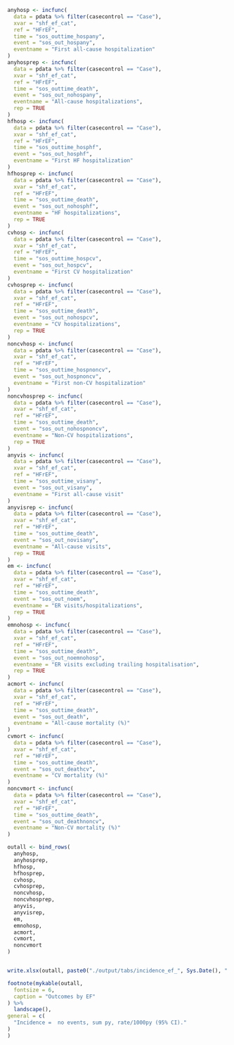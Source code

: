```r

anyhosp <- incfunc(
  data = pdata %>% filter(casecontrol == "Case"),
  xvar = "shf_ef_cat",
  ref = "HFrEF",
  time = "sos_outtime_hospany",
  event = "sos_out_hospany",
  eventname = "First all-cause hospitalization"
)
anyhosprep <- incfunc(
  data = pdata %>% filter(casecontrol == "Case"),
  xvar = "shf_ef_cat",
  ref = "HFrEF",
  time = "sos_outtime_death",
  event = "sos_out_nohospany",
  eventname = "All-cause hospitalizations",
  rep = TRUE
)
hfhosp <- incfunc(
  data = pdata %>% filter(casecontrol == "Case"),
  xvar = "shf_ef_cat",
  ref = "HFrEF",
  time = "sos_outtime_hosphf",
  event = "sos_out_hosphf",
  eventname = "First HF hospitalization"
)
hfhosprep <- incfunc(
  data = pdata %>% filter(casecontrol == "Case"),
  xvar = "shf_ef_cat",
  ref = "HFrEF",
  time = "sos_outtime_death",
  event = "sos_out_nohosphf",
  eventname = "HF hospitalizations",
  rep = TRUE
)
cvhosp <- incfunc(
  data = pdata %>% filter(casecontrol == "Case"),
  xvar = "shf_ef_cat",
  ref = "HFrEF",
  time = "sos_outtime_hospcv",
  event = "sos_out_hospcv",
  eventname = "First CV hospitalization"
)
cvhosprep <- incfunc(
  data = pdata %>% filter(casecontrol == "Case"),
  xvar = "shf_ef_cat",
  ref = "HFrEF",
  time = "sos_outtime_death",
  event = "sos_out_nohospcv",
  eventname = "CV hospitalizations",
  rep = TRUE
)
noncvhosp <- incfunc(
  data = pdata %>% filter(casecontrol == "Case"),
  xvar = "shf_ef_cat",
  ref = "HFrEF",
  time = "sos_outtime_hospnoncv",
  event = "sos_out_hospnoncv",
  eventname = "First non-CV hospitalization"
)
noncvhosprep <- incfunc(
  data = pdata %>% filter(casecontrol == "Case"),
  xvar = "shf_ef_cat",
  ref = "HFrEF",
  time = "sos_outtime_death",
  event = "sos_out_nohospnoncv",
  eventname = "Non-CV hospitalizations",
  rep = TRUE
)
anyvis <- incfunc(
  data = pdata %>% filter(casecontrol == "Case"),
  xvar = "shf_ef_cat",
  ref = "HFrEF",
  time = "sos_outtime_visany",
  event = "sos_out_visany",
  eventname = "First all-cause visit"
)
anyvisrep <- incfunc(
  data = pdata %>% filter(casecontrol == "Case"),
  xvar = "shf_ef_cat",
  ref = "HFrEF",
  time = "sos_outtime_death",
  event = "sos_out_novisany",
  eventname = "All-cause visits",
  rep = TRUE
)
em <- incfunc(
  data = pdata %>% filter(casecontrol == "Case"),
  xvar = "shf_ef_cat",
  ref = "HFrEF",
  time = "sos_outtime_death",
  event = "sos_out_noem",
  eventname = "ER visits/hospitalizations",
  rep = TRUE
)
emnohosp <- incfunc(
  data = pdata %>% filter(casecontrol == "Case"),
  xvar = "shf_ef_cat",
  ref = "HFrEF",
  time = "sos_outtime_death",
  event = "sos_out_noemnohosp",
  eventname = "ER visits excluding trailing hospitalisation",
  rep = TRUE
)
acmort <- incfunc(
  data = pdata %>% filter(casecontrol == "Case"),
  xvar = "shf_ef_cat",
  ref = "HFrEF",
  time = "sos_outtime_death",
  event = "sos_out_death",
  eventname = "All-cause mortality (%)"
)
cvmort <- incfunc(
  data = pdata %>% filter(casecontrol == "Case"),
  xvar = "shf_ef_cat",
  ref = "HFrEF",
  time = "sos_outtime_death",
  event = "sos_out_deathcv",
  eventname = "CV mortality (%)"
)
noncvmort <- incfunc(
  data = pdata %>% filter(casecontrol == "Case"),
  xvar = "shf_ef_cat",
  ref = "HFrEF",
  time = "sos_outtime_death",
  event = "sos_out_deathnoncv",
  eventname = "Non-CV mortality (%)"
)

outall <- bind_rows(
  anyhosp,
  anyhosprep,
  hfhosp,
  hfhosprep,
  cvhosp,
  cvhosprep,
  noncvhosp,
  noncvhosprep,
  anyvis,
  anyvisrep,
  em,
  emnohosp,
  acmort,
  cvmort,
  noncvmort
)


write.xlsx(outall, paste0("./output/tabs/incidence_ef_", Sys.Date(), ".xlsx"), rowNames = FALSE)

footnote(mykable(outall,
  fontsize = 6,
  caption = "Outcomes by EF"
) %>%
  landscape(),
general = c(
  "Incidence =  no events, sum py, rate/1000py (95% CI)."
)
)
```
